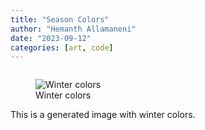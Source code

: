 ```yaml
---
title: "Season Colors"
author: "Hemanth Allamaneni"
date: "2023-09-12"
categories: [art, code]
---
```


```{}
```

![Winter colors](winter.png){fig-alt="This is a generated image with winter colors."}

This is a generated image with winter colors.
